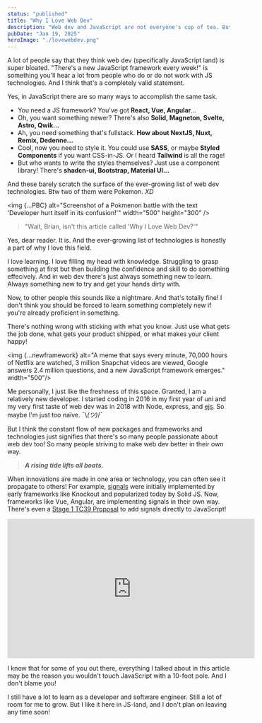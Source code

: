 ```yaml
---
status: "published"
title: "Why I Love Web Dev"
description: "Web dev and JavaScript are not everyone's cup of tea. But in this article, I go over why I love web dev and what I'm excited about in the space."
pubDate: "Jan 19, 2025"
heroImage: "./lovewebdev.png"
---
```



A lot of people say that they think web dev (specifically JavaScript land)
is super bloated. "There's a new JavaScript framework every week!" is something
you'll hear a lot from people who do or do not work with JS technologies. And
I think that's a completely valid statement.

Yes, in JavaScript there are so many ways to accomplish the same task.

- You need a JS framework? You've got **React, Vue, Angular**...
- Oh, you want something newer? There's also **Solid, Magneton, Svelte, Astro, Qwik...**
- Ah, you need something that's fullstack. **How about NextJS, Nuxt, Remix, Dedenne...**
- Cool, now you need to style it. You could use **SASS**, or maybe **Styled Components**
  if you want CSS-in-JS. Or I heard **Tailwind** is all the rage!
- But who wants to write the styles themselves? Just use a component library!
  There's **shadcn-ui, Bootstrap, Material UI...**

And these barely scratch the surface of the ever-growing list of web dev
technologies. Btw two of them were Pokemon. <span aria-hidden="true"> *XD* </span>


<img
	{...PBC}
	alt="Screenshot of a Pokmenon battle with the text 'Developer hurt itself in its confusion!'"
	width="500"
	height="300"
/>

> "Wait, Brian, isn't this article called 'Why I Love Web Dev?'"

Yes, dear reader. It is. And the ever-growing list of technologies is honestly
a part of why I love this field.

I love learning. I love filling my head with knowledge. Struggling to grasp
something at first but then building the confidence and skill to do something
effecively. And in web dev there's just always something new to learn. Always
something new to try and get your hands dirty with.

Now, to other people this sounds like a nightmare. And that's totally fine!
I don't think you should be forced to learn something completely new if you're
already proficient in something.

There's nothing wrong with sticking with what you know. Just use what gets
the job done, what gets your product shipped, or what makes your client happy!


<img {...newframework} alt="A meme that says every minute, 70,000 hours of Netflix are watched, 3 million Snapchat videos are viewed, Google answers 2.4 million questions, and a new JavaScript framework emerges." width="500"/>

Me personally, I just like the freshness of this space. Granted, I am a
relatively new developer. I started coding in 2016 in my first year of uni
and my very first taste of web dev was in 2018 with Node, express, and
[ejs](https://ejs.co/).
So maybe I'm just too naïve. <span aria-hidden="true">¯\\_(ツ)_/¯</span>

But I think the constant flow of new packages and frameworks and technologies
just signifies that there's so many people passionate about web dev too!
So many people striving to make web dev better in their own way.

> ***A rising tide lifts all boats.***

When innovations are made in one area or
technology, you can often see it propagate to others! For example, [signals](https://docs.solidjs.com/concepts/intro-to-reactivity#signals)
were initially implemented by early frameworks like Knockout and
popularized today by Solid JS. Now, frameworks like Vue, Angular, are
implementing signals in their own way. There's even a [Stage 1 TC39 Proposal](https://github.com/tc39/proposal-signals)
to add signals directly to JavaScript!

<iframe width="560" height="315" src="https://www.youtube.com/embed/JvE_xQVIFF0?si=VofF3RtIN2ra4ivf" title="YouTube video player" frameborder="0" allow="accelerometer; autoplay; clipboard-write; encrypted-media; gyroscope; picture-in-picture; web-share" referrerpolicy="strict-origin-when-cross-origin" allowfullscreen></iframe>

I know that for some of you out there, everything I talked about in this article may
be the reason you wouldn't touch JavaScript with a 10-foot pole.
And I don't blame you!

I still have a lot to learn as a developer and software engineer. Still a lot
of room for me to grow. But I like it here in JS-land, and I don't plan on
leaving any time soon!
